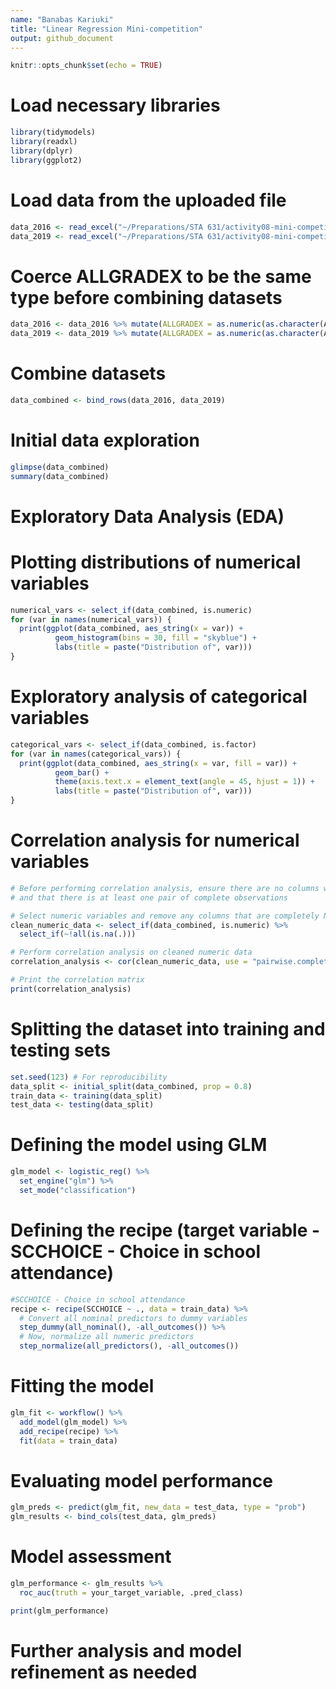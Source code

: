 ```yaml
---
name: "Banabas Kariuki"
title: "Linear Regression Mini-competition"
output: github_document
---
```


```r
knitr::opts_chunk$set(echo = TRUE)
```

# Load necessary libraries
```r
library(tidymodels)
library(readxl)
library(dplyr)
library(ggplot2)
```

# Load data from the uploaded file
```r
data_2016 <- read_excel("~/Preparations/STA 631/activity08-mini-competition/activity08-mini-competition/competition-files/data/pfi-data.xlsx", sheet = "curated 2016")
data_2019 <- read_excel("~/Preparations/STA 631/activity08-mini-competition/activity08-mini-competition/competition-files/data/pfi-data.xlsx", sheet = "curated 2019")
```

# Coerce ALLGRADEX to be the same type before combining datasets
```r
data_2016 <- data_2016 %>% mutate(ALLGRADEX = as.numeric(as.character(ALLGRADEX)))
data_2019 <- data_2019 %>% mutate(ALLGRADEX = as.numeric(as.character(ALLGRADEX)))
```


# Combine datasets
```r
data_combined <- bind_rows(data_2016, data_2019)

```

# Initial data exploration
```r
glimpse(data_combined)
summary(data_combined)
```

# Exploratory Data Analysis (EDA) 
# Plotting distributions of numerical variables
```r
numerical_vars <- select_if(data_combined, is.numeric)
for (var in names(numerical_vars)) {
  print(ggplot(data_combined, aes_string(x = var)) + 
          geom_histogram(bins = 30, fill = "skyblue") + 
          labs(title = paste("Distribution of", var)))
}
```

# Exploratory analysis of categorical variables
```r
categorical_vars <- select_if(data_combined, is.factor)
for (var in names(categorical_vars)) {
  print(ggplot(data_combined, aes_string(x = var, fill = var)) + 
          geom_bar() + 
          theme(axis.text.x = element_text(angle = 45, hjust = 1)) +
          labs(title = paste("Distribution of", var)))
}
```

# Correlation analysis for numerical variables
```r
# Before performing correlation analysis, ensure there are no columns with only NA values
# and that there is at least one pair of complete observations

# Select numeric variables and remove any columns that are completely NA
clean_numeric_data <- select_if(data_combined, is.numeric) %>%
  select_if(~!all(is.na(.)))

# Perform correlation analysis on cleaned numeric data
correlation_analysis <- cor(clean_numeric_data, use = "pairwise.complete.obs")

# Print the correlation matrix
print(correlation_analysis)
```

# Splitting the dataset into training and testing sets
```r
set.seed(123) # For reproducibility
data_split <- initial_split(data_combined, prop = 0.8)
train_data <- training(data_split)
test_data <- testing(data_split)
```

# Defining the model using GLM
```r
glm_model <- logistic_reg() %>% 
  set_engine("glm") %>% 
  set_mode("classification")
```

# Defining the recipe (target variable - SCCHOICE - Choice in school attendance)
```r

#SCCHOICE - Choice in school attendance
recipe <- recipe(SCCHOICE ~ ., data = train_data) %>%
  # Convert all nominal predictors to dummy variables
  step_dummy(all_nominal(), -all_outcomes()) %>%
  # Now, normalize all numeric predictors
  step_normalize(all_predictors(), -all_outcomes())
```

# Fitting the model
```r
glm_fit <- workflow() %>%
  add_model(glm_model) %>%
  add_recipe(recipe) %>%
  fit(data = train_data)
```

# Evaluating model performance
```r
glm_preds <- predict(glm_fit, new_data = test_data, type = "prob")
glm_results <- bind_cols(test_data, glm_preds)

```

# Model assessment
```r
glm_performance <- glm_results %>%
  roc_auc(truth = your_target_variable, .pred_class)

print(glm_performance)

```

# Further analysis and model refinement as needed












